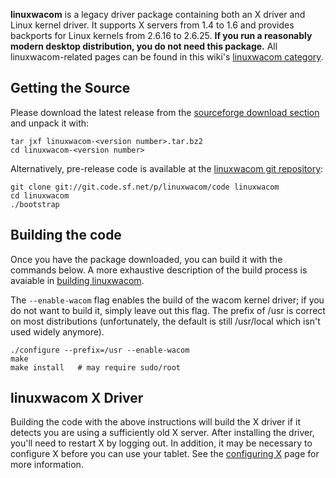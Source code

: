 '''linuxwacom''' is a legacy driver package containing both an X driver and Linux kernel driver. It supports X servers from 1.4 to 1.6 and provides backports for Linux kernels from 2.6.16 to 2.6.25. '''If you run a reasonably modern desktop distribution, you do not need this package.''' All linuxwacom-related pages can be found in this wiki's [[:Category:Linuxwacom|linuxwacom category]].

== Getting the Source ==
Please download the latest release from the [https://sourceforge.net/projects/linuxwacom/files/linuxwacom/ sourceforge download section] and unpack it with:

<pre>
tar jxf linuxwacom-<version number>.tar.bz2
cd linuxwacom-<version number>
</pre>

Alternatively, pre-release code is available at the [http://linuxwacom.git.sourceforge.net/git/gitweb.cgi?p=linuxwacom/linuxwacom;a=summary linuxwacom git repository]:
<pre>
git clone git://git.code.sf.net/p/linuxwacom/code linuxwacom
cd linuxwacom
./bootstrap
</pre>

== Building the code ==
Once you have the package downloaded, you can build it with the commands below. A more exhaustive description of the build process is avaiable in [[building linuxwacom]].

The <code>--enable-wacom</code> flag enables the build of the wacom kernel driver; if you do not want to build it, simply leave out this flag. The prefix of /usr is correct on most distributions (unfortunately, the default is still /usr/local which isn't used widely anymore).

<pre>
./configure --prefix=/usr --enable-wacom
make
make install   # may require sudo/root
</pre>

== linuxwacom X Driver ==
Building the code with the above instructions will build the X driver if it detects you are using a sufficiently old X server. After installing the driver, you'll need to restart X by logging out. In addition, it may be necessary to configure X before you can use your tablet. See the [[configuring X]] page for more information.